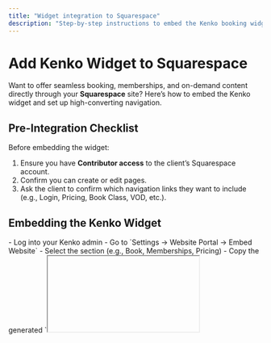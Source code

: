 ```yaml
---
title: "Widget integration to Squarespace"
description: "Step-by-step instructions to embed the Kenko booking widget into your Squarespace website using the Embed block."
---
```


# Add Kenko Widget to Squarespace

Want to offer seamless booking, memberships, and on-demand content directly through your **Squarespace** site? Here’s how to embed the Kenko widget and set up high-converting navigation.

## Pre-Integration Checklist

Before embedding the widget:

1. Ensure you have **Contributor access** to the client’s Squarespace account.
2. Confirm you can create or edit pages.
3. Ask the client to confirm which navigation links they want to include (e.g., Login, Pricing, Book Class, VOD, etc.).

## Embedding the Kenko Widget

<Steps>
  <Step title="Copy the Widget Embed Code">
    - Log into your Kenko admin
    - Go to `Settings → Website Portal → Embed Website`
    - Select the section (e.g., Book, Memberships, Pricing)
    - Copy the generated `<iframe>` code
  </Step>
  <Step title="Create a New Page in Squarespace">
    - Open Squarespace editor
    - Click the **\+** to create a new blank page
    - Name the page **book**
  </Step>
  <Step title="Add Embed Block">
    - Click **Edit** on the page
    - Add a blank section
    - Add a block → choose **Embed**
    - Click the pencil ✏️ icon → paste the Kenko `<iframe>` code
    - Save changes
  </Step>
  <Step title="Clean Up Navigation">
    - Go to **Pages**
    - Drag the `/book` page to **Not Linked** to hide it from the main nav
  </Step>
</Steps>

<Note>
  Check this video on how to embed website widget to Squarespace website
</Note>

## Using Magic or Static Links

Once embedded, you can use both

- **Static Links**: Predefined URLs like `/login`, `/pricing`, `/videos`
- **Magic Links**: Deep links to specific memberships or offerings (see [Magic Links in Kenko](../website-app/magic-links))

<Note>
  Avoid setting these links to “open in new tab” — it breaks the seamless user experience. Keep all navigation within your domain.
</Note>

## Pro Tips

<Tip>
  Hide generic booking pages and use custom buttons with Magic Links to drive targeted action.
</Tip>

<Tip>
  Use Squarespace’s **External Page** option to build CTA-driven landing pages powered by Kenko links.
</Tip>